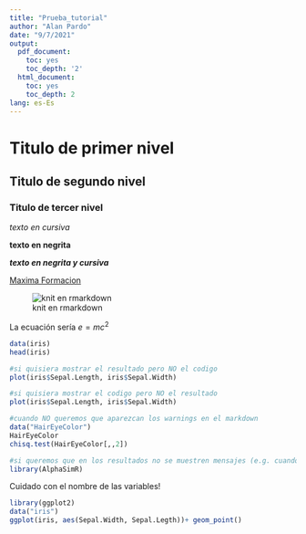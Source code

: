 ---
title: "Prueba_tutorial"
author: "Alan Pardo"
date: "9/7/2021"
output:
  pdf_document:
    toc: yes
    toc_depth: '2'
  html_document:
    toc: yes
    toc_depth: 2
lang: es-Es
---

# Titulo de primer nivel
## Titulo de segundo nivel
### Titulo de tercer nivel

*texto en cursiva*

**texto en negrita**

***texto en negrita y cursiva***

[Maxima Formacion](https://maximaformacion.es)

![knit en rmarkdown](captura/Alan Pardo.jpg)

La ecuación sería $e = mc^{2}$

```{r}
data(iris)
head(iris)
```

```{r echo=FALSE}
#si quisiera mostrar el resultado pero NO el codigo
plot(iris$Sepal.Length, iris$Sepal.Width)
```

```{r eval=FALSE}
#si quisiera mostrar el codigo pero NO el resultado
plot(iris$Sepal.Length, iris$Sepal.Width)
```

```{r warning=FALSE}
#cuando NO queremos que aparezcan los warnings en el markdown
data("HairEyeColor")
HairEyeColor
chisq.test(HairEyeColor[,,2])
```

```{r message=FALSE, warning=FALSE}
#si queremos que en los resultados no se muestren mensajes (e.g. cuando cargamos alguna library)
library(AlphaSimR)

```

Cuidado con el nombre de las variables!
```{r error=TRUE, warning=FALSE}
library(ggplot2)
data("iris")
ggplot(iris, aes(Sepal.Width, Sepal.Legth))+ geom_point()
```
